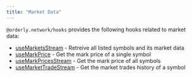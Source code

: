 ```yaml
---
title: "Market Data"
---
```


`@orderly.network/hooks` provides the following hooks related to market data:

- [useMarketsStream](/sdks/hooks/advanced/use-markets-stream) - Retreive all listed symbols and its market data
- [useMarkPrice](/sdks/hooks/advanced/use-mark-price) - Get the mark price of a single symbol
- [useMarkPricesStream](/sdks/hooks/advanced/use-mark-prices-stream) - Get the mark price of all symbols
- [useMarketTradeStream](/sdks/hooks/advanced/use-market-trade-stream) - Get the market trades history of a symbol
